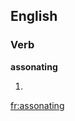 ==English==

===Verb===
'''assonating'''

# {{present participle of|[[assonate]]}}

[[fr:assonating]]